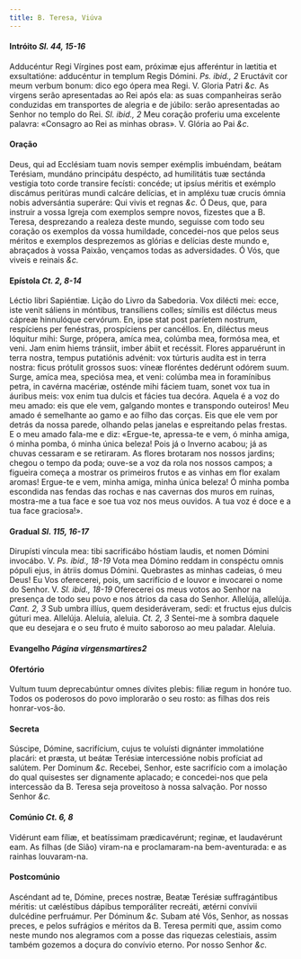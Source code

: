 ```yaml
---
title: B. Teresa, Viúva
---
```


#### Intróito <em>Sl. 44, 15-16</em>

<div class="grid grid-cols-2 gap-5">
  <span class="text-justify">
    Adducéntur Regi Vírgines post eam, próximæ ejus afferéntur in lætitia et
    exsultatióne: adducéntur in templum Regis Dómini. <em>Ps. ibid., 2</em>
    Eructávit cor meum verbum bonum: dico ego ópera mea Regi. V. Gloria Patri
    <em>&c.</em>
  </span>
  <span class="text-justify">
    As virgens serão apresentadas ao Rei após ela: as suas companheiras serão
    conduzidas em transportes de alegria e de júbilo: serão apresentadas ao
    Senhor no templo do Rei. <em>Sl. ibid., 2</em> Meu coração proferiu uma
    excelente palavra: «Consagro ao Rei as minhas obras». V. Glória ao Pai
    <em>&c.</em>
  </span>
</div>

#### Oração

<div class="grid grid-cols-2 gap-5">
  <span class="text-justify">
    Deus, qui ad Ecclésiam tuam novis semper exémplis imbuéndam, beátam
    Terésiam, mundáno principátu despécto, ad humilitátis tuæ sectánda vestigia
    toto corde transire fecísti: concéde; ut ipsíus méritis et exémplo discámus
    peritúras mundi calcáre delícias, et in ampléxu tuæ crucis ómnia nobis
    adversántia superáre: Qui vivis et regnas <em>&c.</em>
  </span>
  <span class="text-justify">
    Ó Deus, que, para instruir a vossa Igreja com exemplos sempre novos,
    fizestes que a B. Teresa, desprezando a realeza deste mundo, seguisse com
    todo seu coração os exemplos da vossa humildade, concedei-nos que pelos seus
    méritos e exemplos desprezemos as glórias e delícias deste mundo e,
    abraçados à vossa Paixão, vençamos todas as adversidades. Ó Vós, que viveis
    e reinais <em>&c.</em>
  </span>
</div>

#### Epístola <em>Ct. 2, 8-14</em>

<div class="grid grid-cols-2 gap-5">
  <span class="text-justify">Léctio libri Sapiéntiæ.</span>
  <span class="text-justify">Lição do Livro da Sabedoria.</span>
  <span class="text-justify">
    Vox dilécti mei: ecce, iste venit sáliens in móntibus, transíliens colles;
    símilis est diléctus meus cápreæ hinnulóque cervórum. En, ipse stat post
    paríetem nostrum, respíciens per fenéstras, prospíciens per cancéllos. En,
    diléctus meus lóquitur mihi: Surge, própera, amíca mea, colúmba mea, formósa
    mea, et veni. Jam enim hiems tránsiit, imber ábiit et recéssit. Flores
    apparuérunt in terra nostra, tempus putatiónis advénit: vox túrturis audíta
    est in terra nostra: ficus prótulit grossos suos: víneæ floréntes dedérunt
    odórem suum. Surge, amíca mea, speciósa mea, et veni: colúmba mea in
    foramínibus petra, in cavérna macériæ, osténde mihi fáciem tuam, sonet vox
    tua in áuribus meis: vox enim tua dulcis et fácies tua decóra.
  </span>
  <span class="text-justify">
    Aquela é a voz do meu amado: eis que ele vem, galgando montes e transpondo
    outeiros! Meu amado é semelhante ao gamo e ao filho das corças. Eis que ele
    vem por detrás da nossa parede, olhando pelas janelas e espreitando pelas
    frestas. E o meu amado fala-me e diz: «Ergue-te, apressa-te e vem, ó minha
    amiga, ó minha pomba, ó minha única beleza! Pois já o Inverno acabou; já as
    chuvas cessaram e se retiraram. As flores brotaram nos nossos jardins;
    chegou o tempo da poda; ouve-se a voz da rola nos nossos campos; a figueira
    começa a mostrar os primeiros frutos e as vinhas em flor exalam aromas!
    Ergue-te e vem, minha amiga, minha única beleza! Ó minha pomba escondida nas
    fendas das rochas e nas cavernas dos muros em ruínas, mostra-me a tua face e
    soe tua voz nos meus ouvidos. A tua voz é doce e a tua face graciosa!».
  </span>
</div>

#### Gradual <em>Sl. 115, 16-17</em>

<div class="grid grid-cols-2 gap-5">
  <span class="text-justify">
    Dirupísti víncula mea: tibi sacrificábo hóstiam laudis, et nomen Dómini
    invocábo. V. <em>Ps. ibid., 18-19</em> Vota mea Dómino reddam in conspéctu
    omnis pópuli ejus, in átriis domus Dómini.
  </span>
  <span class="text-justify">
    Quebrastes as minhas cadeias, ó meu Deus! Eu Vos oferecerei, pois, um
    sacrifício d e louvor e invocarei o nome do Senhor. V.
    <em>Sl. ibid., 18-19</em> Oferecerei os meus votos ao Senhor na presença de todo
    seu povo e nos átrios da casa do Senhor.
  </span>
  <span class="text-justify">
    Allelúja, allelúja. <em>Cant. 2, 3</em> Sub umbra illíus, quem
    desideráveram, sedi: et fructus ejus dulcis gúturi mea. Allelúja.
  </span>
  <span class="text-justify">
    Aleluia, aleluia. <em>Ct. 2, 3</em> Sentei-me à sombra daquele que eu
    desejara e o seu fruto é muito saboroso ao meu paladar. Aleluia.
  </span>
</div>

#### Evangelho <em>Página virgensmartires2</em>

#### Ofertório

<div class="grid grid-cols-2 gap-5">
  <span class="text-justify">
    Vultum tuum deprecabúntur omnes dívites plebis: filiæ regum in honóre tuo.
  </span>
  <span class="text-justify">
    Todos os poderosos do povo implorarão o seu rosto: as filhas dos reis
    honrar-vos-ão.
  </span>
</div>

#### Secreta

<div class="grid grid-cols-2 gap-5">
  <span class="text-justify">
    Súscipe, Dómine, sacrifícium, cujus te voluísti dignánter immolatióne
    placári: et præsta, ut beátæ Terésiæ intercessióne nobis profíciat ad
    salútem. Per Dominum <em>&c.</em>
  </span>
  <span class="text-justify">
    Recebei, Senhor, este sacrifício com a imolação do qual quisestes ser
    dignamente aplacado; e concedei-nos que pela intercessão da B. Teresa seja
    proveitoso à nossa salvação. Por nosso Senhor <em>&c.</em>
  </span>
</div>

#### Comúnio <em>Ct. 6, 8</em>

<div class="grid grid-cols-2 gap-5">
  <span class="text-justify">
    Vidérunt eam fíliæ, et beatíssimam prædicavérunt; reginæ, et laudavérunt
    eam.
  </span>
  <span class="text-justify">
    As filhas (de Sião) viram-na e proclamaram-na bem-aventurada: e as rainhas
    louvaram-na.
  </span>
</div>

#### Postcomúnio

<div class="grid grid-cols-2 gap-5">
  <span class="text-justify">
    Ascéndant ad te, Dómine, preces nostræ, Beatæ Terésiæ suffragántibus
    méritis: ut cæléstibus dápibus temporáliter recreáti, ætérni convívii
    dulcédine perfruámur. Per Dóminum <em>&c.</em>
  </span>
  <span class="text-justify">
    Subam até Vós, Senhor, as nossas preces, e pelos sufrágios e méritos da B.
    Teresa permiti que, assim como neste mundo nos alegramos com a posse das
    riquezas celestiais, assim também gozemos a doçura do convívio eterno. Por
    nosso Senhor <em>&c.</em>
  </span>
</div>
